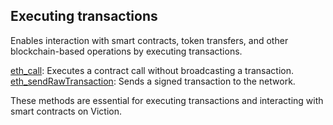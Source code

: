 
<Meta
  title="Soneium executing transactions info| dRPC"
/>

## Executing transactions
Enables interaction with smart contracts, token transfers, and other blockchain-based operations by executing transactions.

[eth_call](/viction-api/executingtransactions/eth_call): Executes a contract call without broadcasting a transaction. \
[eth_sendRawTransaction](/viction-api/executingtransactions/eth_sendRawTransaction): Sends a signed transaction to the network.

These methods are essential for executing transactions and interacting with smart contracts on Viction.

<Space h={16} />
<GetStarted />
